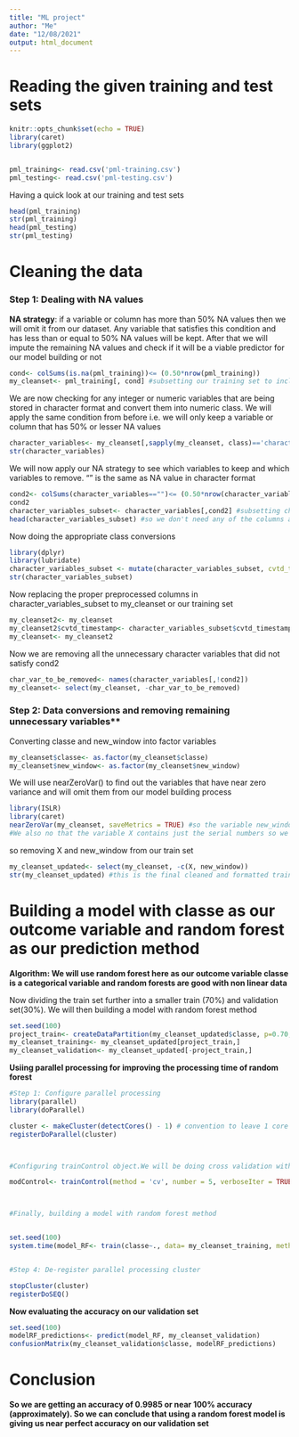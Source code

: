 ```yaml
---
title: "ML project"
author: "Me"
date: "12/08/2021"
output: html_document
---
```


# Reading the given training and test sets
```r
knitr::opts_chunk$set(echo = TRUE)
library(caret)
library(ggplot2)


pml_training<- read.csv('pml-training.csv')
pml_testing<- read.csv('pml-testing.csv')

```

Having a quick look at our training and test sets
```r
head(pml_training)
str(pml_training)
head(pml_testing)
str(pml_testing)
```

# Cleaning the data

### Step 1: Dealing with NA values

**NA strategy**: if a variable or column has more than 50% NA values then we will omit it from our dataset. Any variable that satisfies this condition and has less than or equal to 50% NA values will be kept. After that we will impute the remaining NA values and check if it will be a viable predictor for our model building or not

```r
cond<- colSums(is.na(pml_training))<= (0.50*nrow(pml_training))
my_cleanset<- pml_training[, cond] #subsetting our training set to include only those variables that satisfy cond i.e. we will only keep a variable or column that has 50% or lesser NA values
```

We are now checking for any integer or numeric variables that are being stored in character format and convert them into numeric class. We will apply the same condition from before i.e. we will only keep a variable or column that has 50% or lesser NA values
```r
character_variables<- my_cleanset[,sapply(my_cleanset, class)=='character']
str(character_variables)
```

We will now apply our NA strategy to see which variables to keep and which variables to remove. "" is the same as NA value in character format
```r

cond2<- colSums(character_variables=="")<= (0.50*nrow(character_variables)) #we want to find how many of the character variables can be converted into numeric class provided they have atleast 50% of the values i.e. we will tolerate maximum 50% NA values
cond2
character_variables_subset<- character_variables[,cond2] #subsetting character_variables so that it satisfies our cond2 or the NA strategy
head(character_variables_subset) #so we don't need any of the columns aside from user_name, cvtd_timestamp, new_window and classe as they did not satisfy cond2

```

Now doing the appropriate class conversions
```r
library(dplyr)
library(lubridate)
character_variables_subset <- mutate(character_variables_subset, cvtd_timestamp= dmy_hm(cvtd_timestamp)) 
str(character_variables_subset)

```

Now replacing the proper preprocessed columns in character_variables_subset to my_cleanset or our training set
```r
my_cleanset2<- my_cleanset
my_cleanset2$cvtd_timestamp<- character_variables_subset$cvtd_timestamp
my_cleanset<- my_cleanset2
```

Now we are removing all the unnecessary character variables that did not satisfy cond2
```r
char_var_to_be_removed<- names(character_variables[,!cond2]) 
my_cleanset<- select(my_cleanset, -char_var_to_be_removed)
```
### Step 2: Data conversions and removing remaining unnecessary variables**

Converting classe and new_window into factor variables
```r
my_cleanset$classe<- as.factor(my_cleanset$classe)
my_cleanset$new_window<- as.factor(my_cleanset$new_window)

```

We will use nearZeroVar() to find out the variables that have near zero variance and will omit them from our model building process
```r
library(ISLR)
library(caret)
nearZeroVar(my_cleanset, saveMetrics = TRUE) #so the variable new_window has near zero variance. So it won't be a good predictor for our model. 
#We also no that the variable X contains just the serial numbers so we won't need it.

```

so removing X and new_window from our train set
```r
my_cleanset_updated<- select(my_cleanset, -c(X, new_window))
str(my_cleanset_updated) #this is the final cleaned and formatted train set
```

# Building a model with classe as our outcome variable and random forest as our prediction method

**Algorithm: We will use random forest here as our outcome variable classe is a categorical variable and random forests are good with non linear data**

Now dividing the train set further into a smaller train (70%) and validation set(30%). We will then building a model with random forest method
```r
set.seed(100)
project_train<- createDataPartition(my_cleanset_updated$classe, p=0.70, list = FALSE)
my_cleanset_training<- my_cleanset_updated[project_train,]
my_cleanset_validation<- my_cleanset_updated[-project_train,]
```

**Usiing parallel processing for improving the processing time of random forest**


```r
#Step 1: Configure parallel processing
library(parallel)
library(doParallel)

cluster <- makeCluster(detectCores() - 1) # convention to leave 1 core for OS
registerDoParallel(cluster)



#Configuring trainControl object.We will be doing cross validation with 10 folds

modControl<- trainControl(method = 'cv', number = 5, verboseIter = TRUE, allowParallel = TRUE)



#Finally, building a model with random forest method


set.seed(100)
system.time(model_RF<- train(classe~., data= my_cleanset_training, method= 'rf', trControl= modControl))


#Step 4: De-register parallel processing cluster

stopCluster(cluster)
registerDoSEQ()
```

**Now evaluating the accuracy on our validation set**
```r
set.seed(100)
modelRF_predictions<- predict(model_RF, my_cleanset_validation)
confusionMatrix(my_cleanset_validation$classe, modelRF_predictions)
```

# Conclusion

**So we are getting an accuracy of 0.9985 or near 100% accuracy (approximately). So we can conclude that using a random forest model is giving us near perfect accuracy on our validation set**
